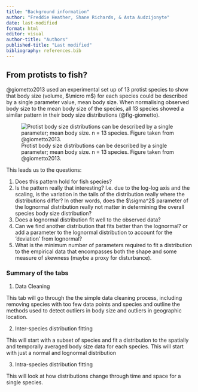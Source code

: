 ```yaml
---
title: "Background information"
author: "Freddie Heather, Shane Richards, & Asta Audzijonyte"
date: last-modified
format: html
editor: visual
author-title: "Authors"
published-title: "Last modified"
bibliography: references.bib
---
```


## From protists to fish?

@giometto2013 used an experimental set up of 13 protist species to show that body size (volume, $\micro m$) for each species could be described by a single parameter value, mean body size. When normalising observed body size to the mean body size of the species, all 13 species showed a similar pattern in their body size distributions (@fig-giometto).

![Protist body size distributions can be described by a single parameter; mean body size. n = 13 species. Figure taken from @giometto2013.](images/image-2136353540.png){#fig-giometto}

This leads us to the questions:

1.  Does this pattern hold for fish species?
2.  Is the pattern really that interesting? I.e. due to the log-log axis and the scaling, is the variation in the tails of the distribution really where the distributions differ? In other words, does the \$\\sigma\^2\$ parameter of the lognormal distribution really not matter in determining the overall species body size distribution?
3.  Does a lognormal distribution fit well to the observed data?
4.  Can we find another distribution that fits better than the lognormal? or add a parameter to the lognormal distribution to account for the 'deviation' from lognormal?
5.  What is the minimum number of parameters required to fit a distribution to the empirical data that encompasses both the shape and some measure of skewness (maybe a proxy for disturbance).

### Summary of the tabs

1.  Data Cleaning

This tab will go through the the simple data cleaning process, including removing species with too few data points and species and outline the methods used to detect outliers in body size and outliers in geographic location.

2.  Inter-species distribution fitting

This will start with a subset of species and fit a distribution to the spatially and temporally averaged body size data for each species. This will start with just a normal and lognormal distribution

3.  Intra-species distribution fitting

This will look at how distributions change through time and space for a single species.
